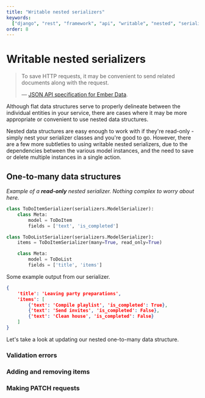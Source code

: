 ```yaml
---
title: "Writable nested serializers"
keywords:
  ["django", "rest", "framework", "api", "writable", "nested", "serializers"]
order: 8
---
```


# Writable nested serializers

> To save HTTP requests, it may be convenient to send related documents along with the request.
>
> &mdash; [JSON API specification for Ember Data][cite].

Although flat data structures serve to properly delineate between the individual entities in your service, there are cases where it may be more appropriate or convenient to use nested data structures.

Nested data structures are easy enough to work with if they're read-only - simply nest your serializer classes and you're good to go. However, there are a few more subtleties to using writable nested serializers, due to the dependencies between the various model instances, and the need to save or delete multiple instances in a single action.

## One-to-many data structures

_Example of a **read-only** nested serializer. Nothing complex to worry about here._

```python
class ToDoItemSerializer(serializers.ModelSerializer):
    class Meta:
        model = ToDoItem
        fields = ['text', 'is_completed']

class ToDoListSerializer(serializers.ModelSerializer):
    items = ToDoItemSerializer(many=True, read_only=True)

    class Meta:
        model = ToDoList
        fields = ['title', 'items']
```

Some example output from our serializer.

```json
{
    'title': 'Leaving party preparations',
    'items': [
        {'text': 'Compile playlist', 'is_completed': True},
        {'text': 'Send invites', 'is_completed': False},
        {'text': 'Clean house', 'is_completed': False}
    ]
}
```

Let's take a look at updating our nested one-to-many data structure.

### Validation errors

### Adding and removing items

### Making PATCH requests

[cite]: http://jsonapi.org/format/#url-based-json-api
